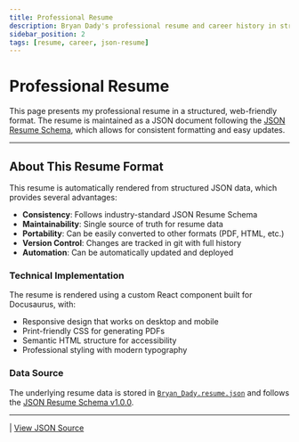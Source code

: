 ```yaml
---
title: Professional Resume
description: Bryan Dady's professional resume and career history in structured JSON format.
sidebar_position: 2
tags: [resume, career, json-resume]
---
```



# Professional Resume

This page presents my professional resume in a structured, web-friendly format. The resume is maintained as a JSON document following the [JSON Resume Schema](https://jsonresume.org/), which allows for consistent formatting and easy updates.

<ResumeRenderer resumeData={resumeData} />

<ResumeMetadata metadata={resumeMetadata} variant="detailed" />

---

## About This Resume Format

This resume is automatically rendered from structured JSON data, which provides several advantages:

- **Consistency**: Follows industry-standard JSON Resume Schema
- **Maintainability**: Single source of truth for resume data
- **Portability**: Can be easily converted to other formats (PDF, HTML, etc.)
- **Version Control**: Changes are tracked in git with full history
- **Automation**: Can be automatically updated and deployed

### Technical Implementation

The resume is rendered using a custom React component built for Docusaurus, with:
- Responsive design that works on desktop and mobile
- Print-friendly CSS for generating PDFs
- Semantic HTML structure for accessibility
- Professional styling with modern typography

### Data Source

The underlying resume data is stored in [`Bryan_Dady.resume.json`](./Bryan_Dady.resume.json) and follows the [JSON Resume Schema v1.0.0](https://raw.githubusercontent.com/jsonresume/resume-schema/v1.0.0/schema.json).

---

<ResumeMetadata metadata={resumeMetadata} variant="compact" /> | [View JSON Source](./Bryan_Dady.resume.json)